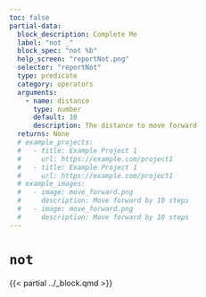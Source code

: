 ```yaml
---
toc: false
partial-data:
  block_description: Complete Me
  label: "not _"
  block_spec: "not %b"
  help_screen: "reportNot.png"
  selector: "reportNot"
  type: predicate
  category: operators
  arguments:
    - name: distance
      type: number
      default: 10
      description: The distance to move forward
  returns: None
  # example_projects:
  #   - title: Example Project 1
  #     url: https://example.com/project1
  #   - title: Example Project 1
  #     url: https://example.com/project1
  # example_images:
  #   - image: move_forward.png
  #     description: Move forward by 10 steps
  #   - image: move_forward.png
  #     description: Move forward by 10 steps
---
```


# `not` { .unnumbered }

{{< partial ../_block.qmd >}}
